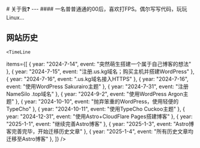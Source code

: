 
<BaseLayout title="About">
  <BaseCard title="About">
# 关于我❓
---
#### 一名普普通通的00后，喜欢打FPS。偶尔写写代码，玩玩Linux...

## 网站历史

    <TimeLine

items={[
{ year: "2024-7-14", event: "突然萌生搭建一个属于自己博客的想法" },
{ year: "2024-7-15", event: "注册.us.kg域名；购买主机并搭建WordPress" },
{ year: "2024-7-16", event: ".us.kg域名接入HTTPS" },
{ year: "2024-7-16", event: "使用WordPress Sakurairo主题" },
{ year: "2024-7-31", event: "注册NameSilo .top域名" },
{ year: "2024-9-2", event: "使用WordPress Argon主题" },
{ year: "2024-10-10", event: "抛弃笨重的WordPress，使用轻便的TypeCho" },
{ year: "2024-10-11", event: "使用TypeCho Cuckoo主题" },
{ year: "2024-12-31", event: "使用Astro+CloudFlare Pages搭建博客" },
{ year: "2025-1-1", event: "继续完善Astro博客" },
{ year: "2025-1-3", event: "Astro博客完善完毕，开始迁移历史文章" },
{ year: "2025-1-4", event: "所有历史文章均迁移至Astro博客" },
]}
/>
  </BaseCard>
</BaseLayout>
